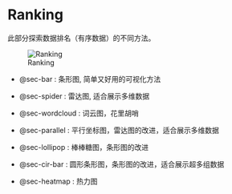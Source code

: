 # Ranking

此部分探索数据排名（有序数据）的不同方法。

![Ranking](./image/ranking.png)

- @sec-bar : 条形图, 简单又好用的可视化方法

- @sec-spider : 雷达图, 适合展示多维数据

- @sec-wordcloud : 词云图，花里胡哨

- @sec-parallel : 平行坐标图，雷达图的改进，适合展示多维数据

- @sec-lollipop : 棒棒糖图，条形图的改进

- @sec-cir-bar : 圆形条形图，条形图的改进，适合展示超多组数据

- @sec-heatmap : 热力图
